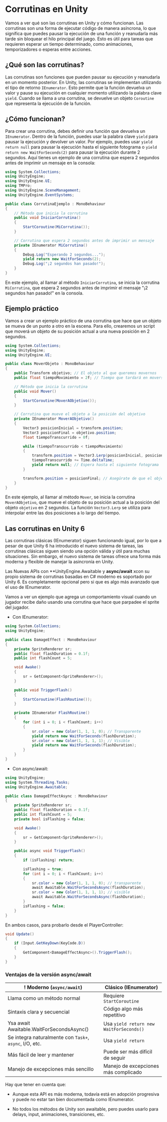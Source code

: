 # Corrutinas en Unity

Vamos a ver qué son las corrutinas en Unity y cómo funcionan. Las corrutinas son una forma de ejecutar código de manera asíncrona, lo que significa que puedes pausar la ejecución de una función y reanudarla más tarde sin bloquear el hilo principal del juego.
Esto es útil para tareas que requieren esperar un tiempo determinado, como animaciones, temporizadores o esperas entre acciones.

## ¿Qué son las corrutinas?

Las corrutinas son funciones que pueden pausar su ejecución y reanudarla en un momento posterior. En Unity, las corrutinas se implementan utilizando el tipo de retorno `IEnumerator`. Esto permite que la función devuelva un valor y pause su ejecución en cualquier momento utilizando la palabra clave `yield`. Cuando se llama a una corrutina, se devuelve un objeto `Coroutine` que representa la ejecución de la función.   

## ¿Cómo funcionan?

Para crear una corrutina, debes definir una función que devuelva un `IEnumerator`. Dentro de la función, puedes usar la palabra clave `yield` para pausar la ejecución y devolver un valor. Por ejemplo, puedes usar `yield return null` para pausar la ejecución hasta el siguiente fotograma o `yield return new WaitForSeconds(2)` para pausar la ejecución durante 2 segundos.
Aquí tienes un ejemplo de una corrutina que espera 2 segundos antes de imprimir un mensaje en la consola:

```csharp
using System.Collections;
using UnityEngine;
using UnityEngine.UI;
using TMPro;
using UnityEngine.SceneManagement;
using UnityEngine.EventSystems;

public class CorrutinaEjemplo : MonoBehaviour
{
    // Método que inicia la corrutina
    public void IniciarCorrutina()
    {
        StartCoroutine(MiCorrutina());
    }

    // Corrutina que espera 2 segundos antes de imprimir un mensaje
    private IEnumerator MiCorrutina()
    {
        Debug.Log("Esperando 2 segundos...");
        yield return new WaitForSeconds(2);
        Debug.Log("¡2 segundos han pasado!");
    }
}
```

En este ejemplo, al llamar al método `IniciarCorrutina`, se inicia la corrutina `MiCorrutina`, que espera 2 segundos antes de imprimir el mensaje "¡2 segundos han pasado!" en la consola.  

## Ejemplo práctico

Vamos a crear un ejemplo práctico de una corrutina que hace que un objeto se mueva de un punto a otro en la escena. Para ello, crearemos un script que moverá un objeto de su posición actual a una nueva posición en 2 segundos.

```csharp
using System.Collections;
using UnityEngine;
using UnityEngine.UI;

public class MoverObjeto : MonoBehaviour
{
    public Transform objetivo; // El objeto al que queremos movernos
    public float tiempoMovimiento = 2f; // Tiempo que tardará en moverse

    // Método que inicia la corrutina
    public void Mover()
    {
        StartCoroutine(MoverAObjetivo());
    }

    // Corrutina que mueve el objeto a la posición del objetivo
    private IEnumerator MoverAObjetivo()
    {
        Vector3 posicionInicial = transform.position;
        Vector3 posicionFinal = objetivo.position;
        float tiempoTranscurrido = 0f;

        while (tiempoTranscurrido < tiempoMovimiento)
        {
            transform.position = Vector3.Lerp(posicionInicial, posicionFinal, tiempoTranscurrido / tiempoMovimiento);
            tiempoTranscurrido += Time.deltaTime;
            yield return null; // Espera hasta el siguiente fotograma
        }

        transform.position = posicionFinal; // Asegúrate de que el objeto llegue a la posición final
    }
}
```

En este ejemplo, al llamar al método `Mover`, se inicia la corrutina `MoverAObjetivo`, que mueve el objeto de su posición actual a la posición del objeto `objetivo` en 2 segundos. La función `Vector3.Lerp` se utiliza para interpolar entre las dos posiciones a lo largo del tiempo.

## Las corrutinas en Unity 6

Las corrutinas clásicas (IEnumerator) siguen funcionando igual, por lo que a pesar de que Unity 6 ha introducido el nuevo sistema de tareas, las corrutinas clásicas siguen siendo una opción válida y útil para muchas situaciones. Sin embargo, el nuevo sistema de tareas ofrece una forma más moderna y flexible de manejar la asincronía en Unity.

Las Nuevas APIs con **UnityEngine.Awaitable y **async/await** xcon su propio sistema de corrutinas basadas en C# moderno es soportado por Unity 6. Es completamente opcional pero si que es algo más avanzado que el uso de IEnumerator.

Vamos a ver un ejemplo que agrega un comportamiento visual cuando un jugador recibe daño usando una corrutina que hace que parpadee el sprite del jugador.

- Con IEnumerator:

```csharp title="DamageEffect.cs"
using System.Collections;
using UnityEngine;

public class DamageEffect : MonoBehaviour
{
    private SpriteRenderer sr;
    public float flashDuration = 0.1f;
    public int flashCount = 5;

    void Awake()
    {
        sr = GetComponent<SpriteRenderer>();
    }

    public void TriggerFlash()
    {
        StartCoroutine(FlashRoutine());
    }

    private IEnumerator FlashRoutine()
    {
        for (int i = 0; i < flashCount; i++)
        {
            sr.color = new Color(1, 1, 1, 0); // Transparente
            yield return new WaitForSeconds(flashDuration);
            sr.color = new Color(1, 1, 1, 1); // Visible
            yield return new WaitForSeconds(flashDuration);
        }
    }
}
```

- Con async/await:

```csharp title="DamageEffect.cs"
using UnityEngine;
using System.Threading.Tasks;
using UnityEngine.Awaitable;

public class DamageEffectAsync : MonoBehaviour
{
    private SpriteRenderer sr;
    public float flashDuration = 0.1f;
    public int flashCount = 5;
    private bool isFlashing = false;

    void Awake()
    {
        sr = GetComponent<SpriteRenderer>();
    }

    public async void TriggerFlash()
    {
        if (isFlashing) return;

        isFlashing = true;
        for (int i = 0; i < flashCount; i++)
        {
            sr.color = new Color(1, 1, 1, 0); // transparente
            await Awaitable.WaitForSecondsAsync(flashDuration);
            sr.color = new Color(1, 1, 1, 1); // visible
            await Awaitable.WaitForSecondsAsync(flashDuration);
        }
        isFlashing = false;
    }
}
```


En ambos casos, para probarlo desde el PlayerController:

```csharp title="PlayerController.cs"
void Update()
{
    if (Input.GetKeyDown(KeyCode.D))
    {
        GetComponent<DamageEffectAsync>().TriggerFlash();
    }
}
```

### Ventajas de la versión async/await

! Moderno (``async/await``) | Clásico (IEnumerator) |
|------------------|---------------------|
| Llama como un método normal | Requiere ``StartCoroutine`` |
| Sintaxis clara y secuencial | Código algo más repetitivo |
| Ysa await Awaitable.WaitForSecondsAsync() | Usa ``yield return new WaitForSeconds()`` |
| Se integra naturalmente con ``Task+``, ``async``, I/O, etc. | Usa ``yield return`` |
| Más fácil de leer y mantener | Puede ser más difícil de seguir |
| Manejo de excepciones más sencillo | Manejo de excepciones más complicado |

Hay que tener en cuenta que:

- Aunque esta API es más moderna, todavía está en adopción progresiva y puede no estar tan bien documentada como IEnumerator.

- No todos los métodos de Unity son awaitable, pero puedes usarlo para delays, input, animaciones, transiciones, etc.